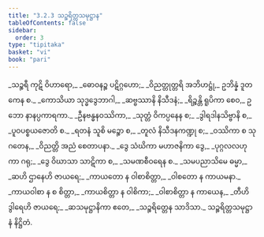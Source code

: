 ```yaml
---
title: "3.2.3 သဉ္စရိတ္တသမုဋ္ဌာန"
tableOfContents: false
sidebar:
  order: 3
type: "tipitaka"
basket: "vi"
book: "pari"
---
```



<DynamicBreadcrumb />

<Division number="260" book="pari" e="ch" v="5" p="159">

<Paragraph number="1103" type="verses" book="pari">
_သဉ္စရီ ကုဋိ ဝိဟာရော,_  
_ဓောဝနဉ္စ ပဋိဂ္ဂဟော;_  
_ဝိညတ္တုတ္တရိ အဘိဟဋ္ဌုံ,_  
ဥဘိန္နံ ဒူတကေန စ._  

</Paragraph>

<Paragraph number="1104" type="verses" book="pari">
_ကောသိယာ သုဒ္ဓဒွေဘာဂါ,_  
_ဆဗ္ဗဿာနိ နိသီဒနံ;_  
_ရိဉ္စန္တိ ရူပိကာ စေဝ,_  
ဥဘော နာနပ္ပကာရကာ._  

</Paragraph>

<Paragraph number="1105" type="verses" book="pari">
_ဦနဗန္ဓနဝဿိကာ,_  
_သုတ္တံ ဝိကပ္ပနေန စ;_  
_ဒွါရဒါနသိဗ္ဗာနိ စ,_  
_ပူဝပစ္စယဇောတိ စ._  

</Paragraph>

<Paragraph number="1106" type="verses" book="pari">
_ရတနံ သူစိ မဉ္စော စ,_  
_တူလံ နိသီဒနကဏ္ဍု စ;_  
_ဝဿိကာ စ သုဂတေန,_  
_ဝိညတ္တိ အညံ စေတာပနာ._  

</Paragraph>

<Paragraph number="1107" type="verses" book="pari">
_ဒွေ သံဃိကာ မဟာဇနိကာ ဒွေ,_  
_ပုဂ္ဂလလဟုကာ ဂရု;_  
_ဒွေ ဝိဃာသာ သာဋိကာ စ,_  
_သမဏစီဝရေန စ._  

</Paragraph>

<Paragraph number="1108" type="verses" book="pari">
_သမပညာသိမေ ဓမ္မာ,_  
_ဆဟိ ဌာနေဟိ ဇာယရေ;_  
_ကာယတော န ဝါစာစိတ္တာ,_  
_ဝါစတော န ကာယမနာ._  

</Paragraph>

<Paragraph number="1109" type="verses" book="pari">
_ကာယဝါစာ န စ စိတ္တာ,_  
_ကာယစိတ္တာ န ဝါစိကာ;_  
_ဝါစာစိတ္တာ န ကာယေန,_  
_တီဟိ ဒွါရေဟိ ဇာယရေ;_  
_ဆသမုဋ္ဌာနိကာ ဧတေ,_  
_သဉ္စရိတ္တေန သာဒိသာ._  


</Paragraph>
</Division>

<Paragraph number="1110" type="center" book="pari">
သဉ္စရိတ္တသမုဋ္ဌာနံ နိဋ္ဌိတံ.
</Paragraph>